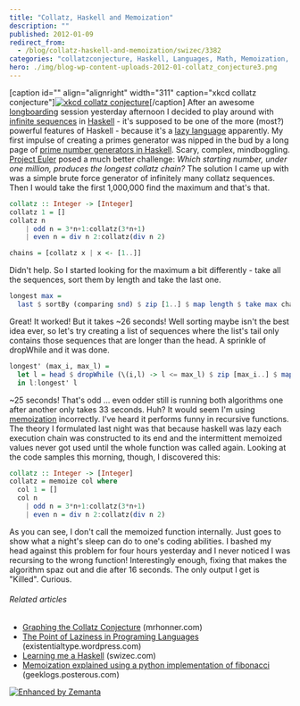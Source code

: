 ```yaml
---
title: "Collatz, Haskell and Memoization"
description: ""
published: 2012-01-09
redirect_from:
  - /blog/collatz-haskell-and-memoization/swizec/3382
categories: "collatzconjecture, Haskell, Languages, Math, Memoization, Number Theory, Programming, Project Euler, Uncategorized"
hero: ./img/blog-wp-content-uploads-2012-01-collatz_conjecture3.png
---
```


\[caption id="" align="alignright" width="311" caption="xkcd collatz conjecture"][![xkcd collatz conjecture](./img/blog-wp-content-uploads-2012-01-collatz_conjecture3.png "xkcd collatz conjecture")](http://xkcd.com/710/)\[/caption] After an awesome [longboarding](http://en.wikipedia.org/wiki/Longboarding "Longboarding") session yesterday afternoon I decided to play around with [infinite sequences](http://en.wikipedia.org/wiki/Sequence "Sequence") in [Haskell](http://haskell.org "Haskell (programming language)") - it's supposed to be one of the more (most?) powerful features of Haskell - because it's a [lazy language](http://en.wikipedia.org/wiki/Evaluation_strategy "Evaluation strategy") apparently. My first impulse of creating a primes generator was nipped in the bud by a long page of [prime number generators in Haskell](http://www.haskell.org/haskellwiki/Prime_numbers). Scary, complex, mindboggling. [Project Euler](http://projecteuler.net/ "Project Euler") posed a much better challenge: _Which starting number, under one million, produces the longest collatz chain?_ The solution I came up with was a simple brute force generator of infinitely many collatz sequences. Then I would take the first 1,000,000 find the maximum and that's that.

```haskell
collatz :: Integer -> [Integer]
collatz 1 = []
collatz n
    | odd n = 3*n+1:collatz(3*n+1)
    | even n = div n 2:collatz(div n 2)

chains = [collatz x | x <- [1..]]
```

Didn't help. So I started looking for the maximum a bit differently - take all the sequences, sort them by length and take the last one.

```haskell
longest max =
  last $ sortBy (comparing snd) $ zip [1..] $ map length $ take max chains
```

Great! It worked! But it takes ~26 seconds! Well sorting maybe isn't the best idea ever, so let's try creating a list of sequences where the list's tail only contains those sequences that are longer than the head. A sprinkle of dropWhile and it was done.

```haskell
longest' (max_i, max_l) =
  let l = head $ dropWhile (\(i,l) -> l <= max_l) $ zip [max_i..] $ map length $ chains' max_i
  in l:longest' l
```

~25 seconds! That's odd ... even odder still is running both algorithms one after another only takes 33 seconds. Huh? It would seem I'm using [memoization](http://en.wikipedia.org/wiki/Memoization "Memoization") incorrectly. I've heard it performs funny in recursive functions. The theory I formulated last night was that because haskell was lazy each execution chain was constructed to its end and the intermittent memoized values never got used until the whole function was called again. Looking at the code samples this morning, though, I discovered this:

```haskell
collatz :: Integer -> [Integer]
collatz = memoize col where
  col 1 = []
  col n
    | odd n = 3*n+1:collatz(3*n+1)
    | even n = div n 2:collatz(div n 2)
```

As you can see, I don't call the memoized function internally. Just goes to show what a night's sleep can do to one's coding abilities. I bashed my head against this problem for four hours yesterday and I never noticed I was recursing to the wrong function! Interestingly enough, fixing that makes the algorithm spaz out and die after 16 seconds. The only output I get is "Killed". Curious.

###### Related articles

- [Graphing the Collatz Conjecture](http://mrhonner.com/2011/11/18/graphing-the-collatz-conjecture/) (mrhonner.com)
- [The Point of Laziness in Programing Languages](http://existentialtype.wordpress.com/2011/04/24/the-real-point-of-laziness/) (existentialtype.wordpress.com)
- [Learning me a Haskell](http://swizec.com/blog/learning-me-a-haskell/swizec/3272) (swizec.com)
- [Memoization explained using a python implementation of fibonacci](http://geeklogs.posterous.com/what-is-memoization) (geeklogs.posterous.com)

[![Enhanced by Zemanta](http://img.zemanta.com/zemified_e.png?x-id=6f7c0838-57e3-4b8a-a0c3-3ef0dc670559)](http://www.zemanta.com/ "Enhanced by Zemanta")
